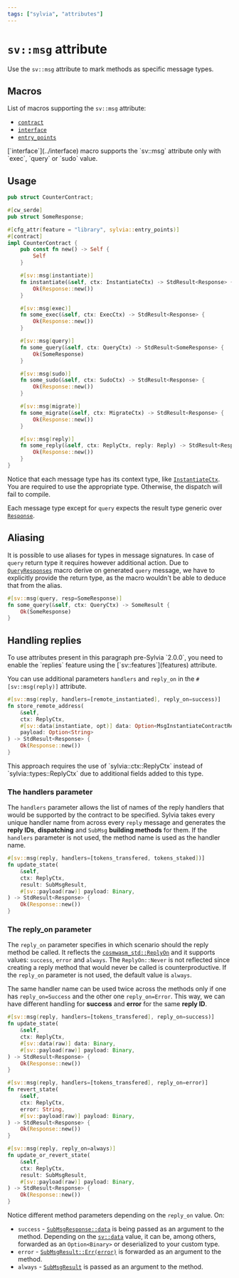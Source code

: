 ```yaml
---
tags: ["sylvia", "attributes"]
---
```



# `sv::msg` attribute

Use the `sv::msg` attribute to mark methods as specific message types.

## Macros

List of macros supporting the `sv::msg` attribute:

- [`contract`](../contract)
- [`interface`](../interface)
- [`entry_points`](../entry-points)

<Callout>
  [`interface`](../interface) macro supports the `sv::msg` attribute only with `exec`, `query` or
  `sudo` value.
</Callout>

## Usage

```rust template="sylvia-empty"
pub struct CounterContract;

#[cw_serde]
pub struct SomeResponse;

#[cfg_attr(feature = "library", sylvia::entry_points)]
#[contract]
impl CounterContract {
    pub const fn new() -> Self {
        Self
    }

    #[sv::msg(instantiate)]
    fn instantiate(&self, ctx: InstantiateCtx) -> StdResult<Response> {
        Ok(Response::new())
    }

    #[sv::msg(exec)]
    fn some_exec(&self, ctx: ExecCtx) -> StdResult<Response> {
        Ok(Response::new())
    }

    #[sv::msg(query)]
    fn some_query(&self, ctx: QueryCtx) -> StdResult<SomeResponse> {
        Ok(SomeResponse)
    }

    #[sv::msg(sudo)]
    fn some_sudo(&self, ctx: SudoCtx) -> StdResult<Response> {
        Ok(Response::new())
    }

    #[sv::msg(migrate)]
    fn some_migrate(&self, ctx: MigrateCtx) -> StdResult<Response> {
        Ok(Response::new())
    }

    #[sv::msg(reply)]
    fn some_reply(&self, ctx: ReplyCtx, reply: Reply) -> StdResult<Response> {
        Ok(Response::new())
    }
}
```

Notice that each message type has its context type, like
[`InstantiateCtx`](https://docs.rs/sylvia/latest/sylvia/types/struct.InstantiateCtx.html). You are
required to use the appropriate type. Otherwise, the dispatch will fail to compile.

Each message type except for `query` expects the result type generic over
[`Response`](https://docs.rs/cosmwasm-std/latest/cosmwasm_std/struct.Response.html).

## Aliasing

It is possible to use aliases for types in message signatures. In case of `query` return type it
requires however additional action. Due to
[`QueryResponses`](https://docs.rs/cosmwasm-schema/latest/cosmwasm_schema/derive.QueryResponses.html)
macro derive on generated `query` message, we have to explicitly provide the return type, as the
macro wouldn't be able to deduce that from the alias.

```rust template="sylvia-cw-storage-contract"
#[sv::msg(query, resp=SomeResponse)]
fn some_query(&self, ctx: QueryCtx) -> SomeResult {
    Ok(SomeResponse)
}
```

## Handling replies

<Callout>
  To use attributes present in this paragraph pre-Sylvia `2.0.0`, you need to enable the `replies`
  feature using the [`sv::features`](features) attribute.
</Callout>

You can use additional parameters `handlers` and `reply_on` in the `#[sv::msg(reply)]` attribute.

```rust {1} template="sylvia-cw-storage-contract"
#[sv::msg(reply, handlers=[remote_instantiated], reply_on=success)]
fn store_remote_address(
    &self,
    ctx: ReplyCtx,
    #[sv::data(instantiate, opt)] data: Option<MsgInstantiateContractResponse>,
    payload: Option<String>
) -> StdResult<Response> {
    Ok(Response::new())
}
```

<Callout>
  This approach requires the use of `sylvia::ctx::ReplyCtx` instead of `sylvia::types::ReplyCtx` due
  to additional fields added to this type.
</Callout>

### The handlers parameter

The `handlers` parameter allows the list of names of the reply handlers that would be supported by
the contract to be specified. Sylvia takes every unique handler name from across every `reply`
message and generates the **reply IDs**, **dispatching** and `SubMsg` **building methods** for them.
If the `handlers` parameter is not used, the method name is used as the handler name.

```rust {1} template="sylvia-cw-storage-contract"
#[sv::msg(reply, handlers=[tokens_transfered, tokens_staked])]
fn update_state(
    &self,
    ctx: ReplyCtx,
    result: SubMsgResult,
    #[sv::payload(raw)] payload: Binary,
) -> StdResult<Response> {
    Ok(Response::new())
}
```

### The reply_on parameter

The `reply_on` parameter specifies in which scenario should the reply method be called. It reflects
the [`cosmwasm_std::ReplyOn`](https://docs.rs/cosmwasm-std/latest/cosmwasm_std/enum.ReplyOn.html)
and it supports values: `success`, `error` and `always`. The `ReplyOn::Never` is not reflected since
creating a reply method that would never be called is counterproductive. If the `reply_on` parameter
is not used, the default value is `always`.

The same handler name can be used twice across the methods only if one has `reply_on=Success` and
the other one `reply_on=Error`. This way, we can have different handling for **success** and
**error** for the same **reply ID**.

```rust {1, 5, 11, 15, 21, 25} template="sylvia-cw-storage-contract"
#[sv::msg(reply, handlers=[tokens_transfered], reply_on=success)]
fn update_state(
    &self,
    ctx: ReplyCtx,
    #[sv::data(raw)] data: Binary,
    #[sv::payload(raw)] payload: Binary,
) -> StdResult<Response> {
    Ok(Response::new())
}

#[sv::msg(reply, handlers=[tokens_transfered], reply_on=error)]
fn revert_state(
    &self,
    ctx: ReplyCtx,
    error: String,
    #[sv::payload(raw)] payload: Binary,
) -> StdResult<Response> {
    Ok(Response::new())
}

#[sv::msg(reply, reply_on=always)]
fn update_or_revert_state(
    &self,
    ctx: ReplyCtx,
    result: SubMsgResult,
    #[sv::payload(raw)] payload: Binary,
) -> StdResult<Response> {
    Ok(Response::new())
}
```

Notice different method parameters depending on the `reply_on` value. On:

- `success` -
  [`SubMsgResponse::data`](https://docs.rs/cosmwasm-std/latest/cosmwasm_std/struct.SubMsgResponse.html)
  is being passed as an argument to the method. Depending on the [`sv::data`](data) value, it can
  be, among others, forwarded as an `Option<Binary>` or deserialized to your custom type.
- `error` -
  [`SubMsgResult::Err(error)`](https://docs.rs/cosmwasm-std/latest/cosmwasm_std/enum.SubMsgResult.html)
  is forwarded as an argument to the method.
- `always` -
  [`SubMsgResult`](https://docs.rs/cosmwasm-std/latest/cosmwasm_std/enum.SubMsgResult.html) is
  passed as an argument to the method.

